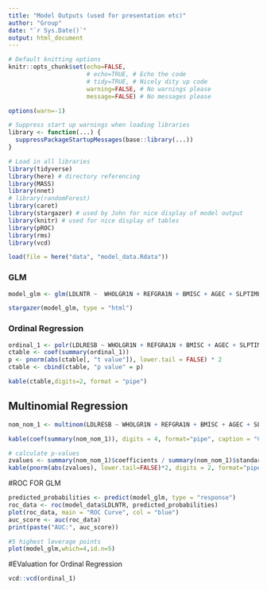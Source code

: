 ```yaml
---
title: "Model Outputs (used for presentation etc)"
author: "Group"
date: "`r Sys.Date()`"
output: html_document
---
```






```r
# Default knitting options
knitr::opts_chunk$set(echo=FALSE,
                      # echo=TRUE, # Echo the code
                      # tidy=TRUE, # Nicely dity up code
                      warning=FALSE, # No warnings please 
                      message=FALSE) # No messages please

options(warn=-1) 

# Suppress start up warnings when loading libraries
library <- function(...) {
  suppressPackageStartupMessages(base::library(...))
}
```

```r
# Load in all libraries
library(tidyverse)
library(here) # directory referencing
library(MASS)
library(nnet)
# library(randomForest)
library(caret)
library(stargazer) # used by John for nice display of model output
library(knitr) # used for nice display of tables
library(pROC)
library(rms)
library(vcd)
```


```r
load(file = here("data", "model_data.Rdata"))
```


### GLM
```r
model_glm <- glm(LDLNTR ~  WHOLGR1N + REFGRA1N + BMISC + AGEC + SLPTIME + SYSTOL + EXLWTBC, family = "binomial", data = model_data)
```

```r
stargazer(model_glm, type = "html")
```


### Ordinal Regression
```r
ordinal_1 <- polr(LDLRESB ~ WHOLGR1N + REFGRA1N + BMISC + AGEC + SLPTIME + SYSTOL + EXLWTBC, data = model_data)
ctable <- coef(summary(ordinal_1))
p <- pnorm(abs(ctable[, "t value"]), lower.tail = FALSE) * 2
ctable <- cbind(ctable, "p value" = p)

kable(ctable,digits=2, format = "pipe")
```

## Multinomial Regression
```r
nom_nom_1 <- multinom(LDLRESB ~ WHOLGR1N + REFGRA1N + BMISC + AGEC + SLPTIME + SYSTOL + EXLWTBC, data = model_data, trace=FALSE)

kable(coef(summary(nom_nom_1)), digits = 4, format="pipe", caption = "Coefficients")

# calculate p-values
zvalues <- summary(nom_nom_1)$coefficients / summary(nom_nom_1)$standard.errors
kable(pnorm(abs(zvalues), lower.tail=FALSE)*2, digits = 2, format="pipe", caption = "P values")

```
#ROC FOR GLM
```r
predicted_probabilities <- predict(model_glm, type = "response")
roc_data <- roc(model_data$LDLNTR, predicted_probabilities)
plot(roc_data, main = "ROC Curve", col = "blue")
auc_score <- auc(roc_data)
print(paste("AUC:", auc_score))
```

```r
#5 highest leverage points
plot(model_glm,which=4,id.n=5)
```

#EValuation for Ordinal Regression
```r
vcd::vcd(ordinal_1)
```


